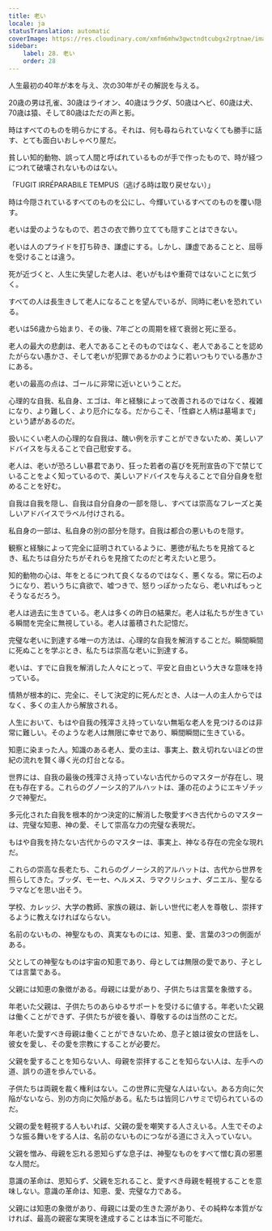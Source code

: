 ```yaml
---
title: 老い
locale: ja
statusTranslation: automatic
coverImage: https://res.cloudinary.com/xmfm6mhw3gwctndtcubgx2rptnae/image/upload/v1740337243/small_cover_educacion_fundamental_a051170f1c.webp
sidebar:
    label: 28. 老い
    order: 28
---
```

人生最初の40年が本を与え、次の30年がその解説を与える。

20歳の男は孔雀、30歳はライオン、40歳はラクダ、50歳はヘビ、60歳は犬、70歳は猿、そして80歳はただの声と影。

時はすべてのものを明らかにする。それは、何も尋ねられていなくても勝手に話す、とても面白いおしゃべり屋だ。

貧しい知的動物、誤って人間と呼ばれているものが手で作ったもので、時が経つにつれて破壊されないものはない。

「FUGIT IRRÉPARABILE TEMPUS（逃げる時は取り戻せない）」

時は今隠されているすべてのものを公にし、今輝いているすべてのものを覆い隠す。

老いは愛のようなもので、若さの衣で飾り立てても隠すことはできない。

老いは人のプライドを打ち砕き、謙虚にする。しかし、謙虚であることと、屈辱を受けることは違う。

死が近づくと、人生に失望した老人は、老いがもはや重荷ではないことに気づく。

すべての人は長生きして老人になることを望んでいるが、同時に老いを恐れている。

老いは56歳から始まり、その後、7年ごとの周期を経て衰弱と死に至る。

老人の最大の悲劇は、老人であることそのものではなく、老人であることを認めたがらない愚かさ、そして老いが犯罪であるかのように若いつもりでいる愚かさにある。

老いの最高の点は、ゴールに非常に近いということだ。

心理的な自我、私自身、エゴは、年と経験によって改善されるのではなく、複雑になり、より難しく、より厄介になる。だからこそ、「性癖と人柄は墓場まで」という諺があるのだ。

扱いにくい老人の心理的な自我は、醜い例を示すことができないため、美しいアドバイスを与えることで自己慰安する。

老人は、老いが恐ろしい暴君であり、狂った若者の喜びを死刑宣告の下で禁じていることをよく知っているので、美しいアドバイスを与えることで自分自身を慰めることを好む。

自我は自我を隠し、自我は自分自身の一部を隠し、すべては崇高なフレーズと美しいアドバイスでラベル付けされる。

私自身の一部は、私自身の別の部分を隠す。自我は都合の悪いものを隠す。

観察と経験によって完全に証明されているように、悪徳が私たちを見捨てるとき、私たちは自分たちがそれらを見捨てたのだと考えたいと思う。

知的動物の心は、年をとるにつれて良くなるのではなく、悪くなる。常に石のようになり、若いうちに貪欲で、嘘つきで、怒りっぽかったなら、老いればもっとそうなるだろう。

老人は過去に生きている。老人は多くの昨日の結果だ。老人は私たちが生きている瞬間を完全に無視している。老人は蓄積された記憶だ。

完璧な老いに到達する唯一の方法は、心理的な自我を解消することだ。瞬間瞬間に死ぬことを学ぶとき、私たちは崇高な老いに到達する。

老いは、すでに自我を解消した人々にとって、平安と自由という大きな意味を持っている。

情熱が根本的に、完全に、そして決定的に死んだとき、人は一人の主人からではなく、多くの主人から解放される。

人生において、もはや自我の残滓さえ持っていない無垢な老人を見つけるのは非常に難しい。そのような老人は無限に幸せであり、瞬間瞬間に生きている。

知恵に染まった人。知識のある老人、愛の主は、事実上、数え切れないほどの世紀の流れを賢く導く光の灯台となる。

世界には、自我の最後の残滓さえ持っていない古代からのマスターが存在し、現在も存在する。これらのグノーシス的アルハットは、蓮の花のようにエキゾチックで神聖だ。

多元化された自我を根本的かつ決定的に解消した敬愛すべき古代からのマスターは、完璧な知恵、神の愛、そして崇高な力の完璧な表現だ。

もはや自我を持たない古代からのマスターは、事実上、神なる存在の完全な現れだ。

これらの崇高な長老たち、これらのグノーシス的アルハットは、古代から世界を照らしてきた。ブッダ、モーセ、ヘルメス、ラマクリシュナ、ダニエル、聖なるラマなどを思い出そう。

学校、カレッジ、大学の教師、家族の親は、新しい世代に老人を尊敬し、崇拝するように教えなければならない。

名前のないもの、神聖なもの、真実なものには、知恵、愛、言葉の3つの側面がある。

父としての神聖なものは宇宙の知恵であり、母としては無限の愛であり、子としては言葉である。

父親には知恵の象徴がある。母親には愛があり、子供たちは言葉を象徴する。

年老いた父親は、子供たちのあらゆるサポートを受けるに値する。年老いた父親は働くことができず、子供たちが彼を養い、尊敬するのは当然のことだ。

年老いた愛すべき母親は働くことができないため、息子と娘は彼女の世話をし、彼女を愛し、その愛を宗教にすることが必要だ。

父親を愛することを知らない人、母親を崇拝することを知らない人は、左手への道、誤りの道を歩んでいる。

子供たちは両親を裁く権利はない。この世界に完璧な人はいない。ある方向に欠陥がないなら、別の方向に欠陥がある。私たちは皆同じハサミで切られているのだ。

父親の愛を軽視する人もいれば、父親の愛を嘲笑する人さえいる。人生でそのような振る舞いをする人は、名前のないものにつながる道にさえ入っていない。

父親を憎み、母親を忘れる恩知らずな息子は、神聖なものをすべて憎む真の邪悪な人間だ。

意識の革命は、恩知らず、父親を忘れること、愛すべき母親を軽視することを意味しない。意識の革命は、知恵、愛、完璧な力である。

父親には知恵の象徴があり、母親には愛の生きた源があり、その純粋な本質がなければ、最高の親密な実現を達成することは本当に不可能だ。

